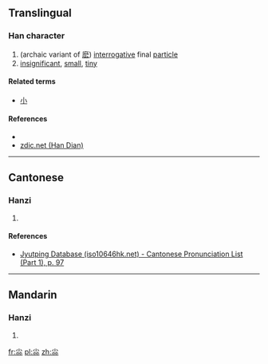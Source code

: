 {{also|小}}
==Translingual==

===Han character===
{{Han char|rn=42|rad=小|as=06|sn=9|four=|canj=火火火 (FFF), X火火火 (XFFF)|ids=⿱小⿰小小}}

# (archaic variant of [[麽]]) [[interrogative]] final [[particle]]
# [[insignificant]], [[small]], [[tiny]]

====Related terms====
* [[小]]

====References====
* {{Han ref|kx=0297.140|dkj=07498|dj=0592.050|hdz=10564.080|uh=5C1B|ud=23579}}
*[http://www.zdic.net/z/18/js/5C1B.htm zdic.net (Han Dian)]

----

==Cantonese==

===Hanzi===
{{yue-hanzi|jyut=mo1|y=mo1}}

# {{defn|lang=yue|sort=小06}}

====References====
* [http://www.iso10646hk.net/jp/document/download.jsp Jyutping Database (iso10646hk.net) - Cantonese Pronunciation List (Part 1), p. 97]

----

==Mandarin==

===Hanzi===
{{cmn-hanzi|pin=[[mó]] ([[mo2]]), [[liáo]] ([[liao2]])|wg=mo<sup>2</sup>, liao<sup>2</sup>}}

# {{defn|lang=cmn|sort=小06}}

[[fr:尛]]
[[pl:尛]]
[[zh:尛]]